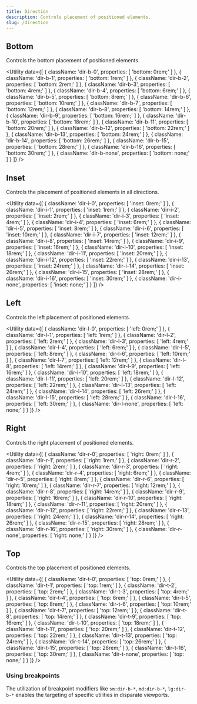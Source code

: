 ```yaml
---
title: Direction
description: Controls placement of positioned elements.
slug: /direction
---
```



## Bottom

Controls the bottom placement of positioned elements.

<Utility
  data={[
    {
      className: 'dir-b-0',
      properties: [
        'bottom: 0rem;'
      ]
    },
    {
      className: 'dir-b-1',
      properties: [
        'bottom: 1rem;'
      ]
    },
    {
      className: 'dir-b-2',
      properties: [
        'bottom: 2rem;'
      ]
    },
    {
      className: 'dir-b-3',
      properties: [
        'bottom: 4rem;'
      ]
    },
    {
      className: 'dir-b-4',
      properties: [
        'bottom: 6rem;'
      ]
    },
    {
      className: 'dir-b-5',
      properties: [
        'bottom: 8rem;'
      ]
    },
    {
      className: 'dir-b-6',
      properties: [
        'bottom: 10rem;'
      ]
    },
    {
      className: 'dir-b-7',
      properties: [
        'bottom: 12rem;'
      ]
    },
    {
      className: 'dir-b-8',
      properties: [
        'bottom: 14rem;'
      ]
    },
    {
      className: 'dir-b-9',
      properties: [
        'bottom: 16rem;'
      ]
    },
    {
      className: 'dir-b-10',
      properties: [
        'bottom: 18rem;'
      ]
    },
    {
      className: 'dir-b-11',
      properties: [
        'bottom: 20rem;'
      ]
    },
    {
      className: 'dir-b-12',
      properties: [
        'bottom: 22rem;'
      ]
    },
    {
      className: 'dir-b-13',
      properties: [
        'bottom: 24rem;'
      ]
    },
    {
      className: 'dir-b-14',
      properties: [
        'bottom: 26rem;'
      ]
    },
    {
      className: 'dir-b-15',
      properties: [
        'bottom: 28rem;'
      ]
    },
    {
      className: 'dir-b-16',
      properties: [
        'bottom: 30rem;'
      ]
    },
    {
      className: 'dir-b-none',
      properties: [
        'bottom: none;'
      ]
    }
  ]}
/>

## Inset

Controls the placement of positioned elements in all directions.

<Utility
  data={[
    {
      className: 'dir-i-0',
      properties: [
        'inset: 0rem;'
      ]
    },
    {
      className: 'dir-i-1',
      properties: [
        'inset: 1rem;'
      ]
    },
    {
      className: 'dir-i-2',
      properties: [
        'inset: 2rem;'
      ]
    },
    {
      className: 'dir-i-3',
      properties: [
        'inset: 4rem;'
      ]
    },
    {
      className: 'dir-i-4',
      properties: [
        'inset: 6rem;'
      ]
    },
    {
      className: 'dir-i-5',
      properties: [
        'inset: 8rem;'
      ]
    },
    {
      className: 'dir-i-6',
      properties: [
        'inset: 10rem;'
      ]
    },
    {
      className: 'dir-i-7',
      properties: [
        'inset: 12rem;'
      ]
    },
    {
      className: 'dir-i-8',
      properties: [
        'inset: 14rem;'
      ]
    },
    {
      className: 'dir-i-9',
      properties: [
        'inset: 16rem;'
      ]
    },
    {
      className: 'dir-i-10',
      properties: [
        'inset: 18rem;'
      ]
    },
    {
      className: 'dir-i-11',
      properties: [
        'inset: 20rem;'
      ]
    },
    {
      className: 'dir-i-12',
      properties: [
        'inset: 22rem;'
      ]
    },
    {
      className: 'dir-i-13',
      properties: [
        'inset: 24rem;'
      ]
    },
    {
      className: 'dir-i-14',
      properties: [
        'inset: 26rem;'
      ]
    },
    {
      className: 'dir-i-15',
      properties: [
        'inset: 28rem;'
      ]
    },
    {
      className: 'dir-i-16',
      properties: [
        'inset: 30rem;'
      ]
    },
    {
      className: 'dir-i-none',
      properties: [
        'inset: none;'
      ]
    }
  ]}
/>

## Left

Controls the left placement of positioned elements.

<Utility
  data={[
    {
      className: 'dir-l-0',
      properties: [
        'left: 0rem;'
      ]
    },
    {
      className: 'dir-l-1',
      properties: [
        'left: 1rem;'
      ]
    },
    {
      className: 'dir-l-2',
      properties: [
        'left: 2rem;'
      ]
    },
    {
      className: 'dir-l-3',
      properties: [
        'left: 4rem;'
      ]
    },
    {
      className: 'dir-l-4',
      properties: [
        'left: 6rem;'
      ]
    },
    {
      className: 'dir-l-5',
      properties: [
        'left: 8rem;'
      ]
    },
    {
      className: 'dir-l-6',
      properties: [
        'left: 10rem;'
      ]
    },
    {
      className: 'dir-l-7',
      properties: [
        'left: 12rem;'
      ]
    },
    {
      className: 'dir-l-8',
      properties: [
        'left: 14rem;'
      ]
    },
    {
      className: 'dir-l-9',
      properties: [
        'left: 16rem;'
      ]
    },
    {
      className: 'dir-l-10',
      properties: [
        'left: 18rem;'
      ]
    },
    {
      className: 'dir-l-11',
      properties: [
        'left: 20rem;'
      ]
    },
    {
      className: 'dir-l-12',
      properties: [
        'left: 22rem;'
      ]
    },
    {
      className: 'dir-l-13',
      properties: [
        'left: 24rem;'
      ]
    },
    {
      className: 'dir-l-14',
      properties: [
        'left: 26rem;'
      ]
    },
    {
      className: 'dir-l-15',
      properties: [
        'left: 28rem;'
      ]
    },
    {
      className: 'dir-l-16',
      properties: [
        'left: 30rem;'
      ]
    },
    {
      className: 'dir-l-none',
      properties: [
        'left: none;'
      ]
    }
  ]}
/>

## Right

Controls the right placement of positioned elements.

<Utility
  data={[
    {
      className: 'dir-r-0',
      properties: [
        'right: 0rem;'
      ]
    },
    {
      className: 'dir-r-1',
      properties: [
        'right: 1rem;'
      ]
    },
    {
      className: 'dir-r-2',
      properties: [
        'right: 2rem;'
      ]
    },
    {
      className: 'dir-r-3',
      properties: [
        'right: 4rem;'
      ]
    },
    {
      className: 'dir-r-4',
      properties: [
        'right: 6rem;'
      ]
    },
    {
      className: 'dir-r-5',
      properties: [
        'right: 8rem;'
      ]
    },
    {
      className: 'dir-r-6',
      properties: [
        'right: 10rem;'
      ]
    },
    {
      className: 'dir-r-7',
      properties: [
        'right: 12rem;'
      ]
    },
    {
      className: 'dir-r-8',
      properties: [
        'right: 14rem;'
      ]
    },
    {
      className: 'dir-r-9',
      properties: [
        'right: 16rem;'
      ]
    },
    {
      className: 'dir-r-10',
      properties: [
        'right: 18rem;'
      ]
    },
    {
      className: 'dir-r-11',
      properties: [
        'right: 20rem;'
      ]
    },
    {
      className: 'dir-r-12',
      properties: [
        'right: 22rem;'
      ]
    },
    {
      className: 'dir-r-13',
      properties: [
        'right: 24rem;'
      ]
    },
    {
      className: 'dir-r-14',
      properties: [
        'right: 26rem;'
      ]
    },
    {
      className: 'dir-r-15',
      properties: [
        'right: 28rem;'
      ]
    },
    {
      className: 'dir-r-16',
      properties: [
        'right: 30rem;'
      ]
    },
    {
      className: 'dir-r-none',
      properties: [
        'right: none;'
      ]
    }
  ]}
/>

## Top

Controls the top placement of positioned elements.

<Utility
  data={[
    {
      className: 'dir-t-0',
      properties: [
        'top: 0rem;'
      ]
    },
    {
      className: 'dir-t-1',
      properties: [
        'top: 1rem;'
      ]
    },
    {
      className: 'dir-t-2',
      properties: [
        'top: 2rem;'
      ]
    },
    {
      className: 'dir-t-3',
      properties: [
        'top: 4rem;'
      ]
    },
    {
      className: 'dir-t-4',
      properties: [
        'top: 6rem;'
      ]
    },
    {
      className: 'dir-t-5',
      properties: [
        'top: 8rem;'
      ]
    },
    {
      className: 'dir-t-6',
      properties: [
        'top: 10rem;'
      ]
    },
    {
      className: 'dir-t-7',
      properties: [
        'top: 12rem;'
      ]
    },
    {
      className: 'dir-t-8',
      properties: [
        'top: 14rem;'
      ]
    },
    {
      className: 'dir-t-9',
      properties: [
        'top: 16rem;'
      ]
    },
    {
      className: 'dir-t-10',
      properties: [
        'top: 18rem;'
      ]
    },
    {
      className: 'dir-t-11',
      properties: [
        'top: 20rem;'
      ]
    },
    {
      className: 'dir-t-12',
      properties: [
        'top: 22rem;'
      ]
    },
    {
      className: 'dir-t-13',
      properties: [
        'top: 24rem;'
      ]
    },
    {
      className: 'dir-t-14',
      properties: [
        'top: 26rem;'
      ]
    },
    {
      className: 'dir-t-15',
      properties: [
        'top: 28rem;'
      ]
    },
    {
      className: 'dir-t-16',
      properties: [
        'top: 30rem;'
      ]
    },
    {
      className: 'dir-t-none',
      properties: [
        'top: none;'
      ]
    }
  ]}
/>

### Using breakpoints

The utilization of breakpoint modifiers like `sm:dir-b-*`, `md:dir-b-*`, `lg:dir-b-*` enables the targeting of specific utilities in disparate viewports.